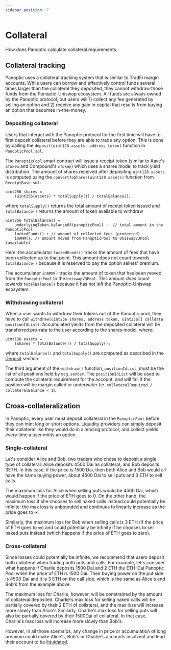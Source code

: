 ```yaml
---
sidebar_position: 7
---
```


# Collateral
How does Panoptic calculate collateral requirements

## Collateral tracking

Panoptic uses a collateral tracking system that is similar to TradFi margin accounts.
While users can borrow and effectively control funds several times larger than the collateral they deposited, they cannot withdraw those funds from the Panoptic-Uniswap ecosystem.
All funds are always owned by the Panoptic protocol, but users will 1) collect any fee generated by selling an option and 2) receive any gain in capital that results from buying an option that becomes in-the-money.

### Depositing collateral
Users that interact with the Panoptic protocol for the first time will have to first deposit collateral before they are able to trade any option.
This is done by calling the `deposit(uint128 assets, address token)` function in `PanopticPool.sol`.

The `PanopticPool` smart contract will issue a receipt token (similar to Aave's `aToken` and Compound's `cToken`) which uses a shares model to track yield distribution.
The amount of shares received after depositing `uint128 assets` is computed using the `convertToShares(uint128 assets)` function from `ReceiptBase.sol`:

```solidity
uint256 shares =
    (uint256(assets) * totalSupply()) / totalBalance();
```

where `totalSupply()` returns the total amount of receipt token issued and `totalBalance()` returns the amount of token available to withdraw

```solidity
uint256 totalBalance() =
    underlyingToken.balanceOf(panopticPool) -  // total amount in the PanopticPool
    lockedFunds() + // amount of collected fees (protected)
    inAMM(); // amount moved from PanopticPool to UniswapV3Pool (available)
```

Here, the accumulator `lockedFunds()` tracks the amount of fees that have been collected up to that point. 
This amount does not count towards `totalBalance()` because it is reserved to pay the option sellers' premium.

The accumulator `inAMM()` tracks the amount of token that has been moved from the `PanopticPool` to the `UniswapV3Pool`.
This amount *does* count towards `totalBalance()` because it has not left the Panoptic-Uniswap ecosystem.

### Withdrawing collateral
When a user wants to withdraw their tokens out of the Panoptic pool, they have to call `withdraw(uint256 shares, address token, uint256[] calldata positionIdList)`.
Accumulated yields from the deposited collateral will be transferred pro-rata to the user according to the shares model, where:

```solidity
uint128 assets =
    (shares * totalBalance()) / totalSupply();
```
where `totalBalance()` and `totalSupply()` are computed as described in the [Deposit](/docs/panoptic-protocol/collateral#deposit) section.

The third argument of the `withdraw()` function, `positionIdList`,  must be the list of all positions held by `msg.sender`.
The `positionIdList` will be used to compute the collateral requirement for the account, and will fail if the position will be margin called or underwater (ie. `collateralRequired / collateralBalance < 1`).


## Cross-collateralization

<!--In TradFi, most options on equities are collateralized using cash or investments with stable value.
This means that the maximum loss for a cash-secured put is limited -->

In Panoptic, every user must deposit collateral in the `PanopticPool` before they can mint long or short options.
Liquidity providers can simply deposit their collateral like they would do in a lending protocol, and collect yields every time a user mints an option.

### Single-collateral
Let's consider Alice and Bob, two traders who chose to deposit a single type of collateral: Alice deposits 4500 Dai as collateral, and Bob deposits 3ETH.
In this case, if the price is 1500 Dai, then both Alice and Bob would all have the same buying power, about 4500 Dai to sell puts and 3 ETH to sell calls.

The maximum loss for Alice when selling puts would be 4500 Dai, which would happen if the price of ETH goes to 0.
On the other hand, the maximum loss if she chooses to sell naked calls instead could potentially be infinite: the max loss is unbounded and continues to linearly increase as the price goes to $\infty$.

Similarly, the maximum loss for Bob when selling calls is 3 ETH (if the price of ETH goes to $\infty$) and could potentially be infinity if he chooses to sell naked puts instead (which happens if the price of ETH goes to zero).

### Cross-collateral
Since losses could potentially be infinite, we recommend that users deposit both collateral when trading both puts and calls.
For example, let's consider what happens if Charlie deposits 1500 Dai and 2 ETH the ETH-Dai Panoptic Pool when the price of ETH is 1500 Dai.
Their buying power on the put side is 4500 Dai and it is 3 ETH on the call side, which is the same as Alice's and Bob's from the example above.

The maximum loss for Charlie, however, will be constrained by the amount of collateral deposited.
Charlie's max loss for selling naked calls will be partially covered by their 2 ETH of collateral, and the max loss will increase more slowly than Alice's
Similarly, Charlie's max loss for selling puts will also be partially covered by their 1500Dai of collateral.
In that case, Charlie's max loss will increase more slowly than Bob's.

However, in all those scenarios, any change in price or accumulation of long premium could make Alice's, Bob's or Charlie's accounts insolvent and lead their account to be [liquidated](/docs/panoptic-protocol/liquidations).
